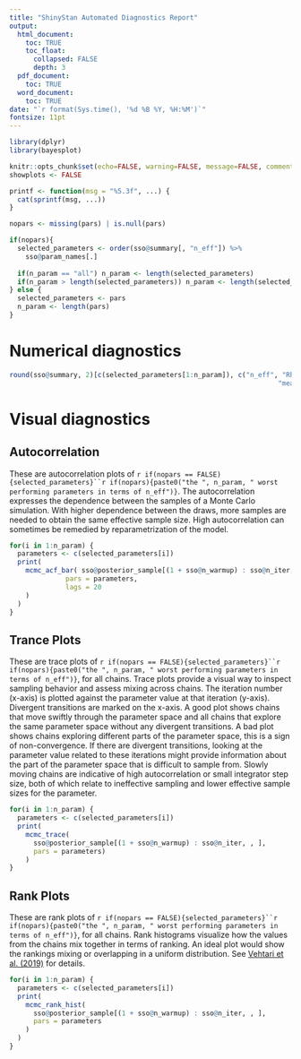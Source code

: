 ```yaml
---
title: "ShinyStan Automated Diagnostics Report"
output:
  html_document: 
    toc: TRUE
    toc_float: 
      collapsed: FALSE
      depth: 3
  pdf_document: 
    toc: TRUE
  word_document: 
    toc: TRUE
date: "`r format(Sys.time(), '%d %B %Y, %H:%M')`"
fontsize: 11pt
---
```



```r
library(dplyr)
library(bayesplot)

knitr::opts_chunk$set(echo=FALSE, warning=FALSE, message=FALSE, comment = "  ")
showplots <- FALSE

printf <- function(msg = "%5.3f", ...) {
  cat(sprintf(msg, ...))
}

nopars <- missing(pars) | is.null(pars)

if(nopars){
  selected_parameters <- order(sso@summary[, "n_eff"]) %>%
    sso@param_names[.] 
  
  if(n_param == "all") n_param <- length(selected_parameters)
  if(n_param > length(selected_parameters)) n_param <- length(selected_parameters)
} else {
  selected_parameters <- pars
  n_param <- length(pars)
}


```

# Numerical diagnostics


```r
round(sso@summary, 2)[c(selected_parameters[1:n_param]), c("n_eff", "Rhat",
                                                                   "mean", "se_mean", "sd")]

```

\newpage

# Visual diagnostics

## Autocorrelation

These are autocorrelation plots of `r if(nopars == FALSE){selected_parameters}``r if(nopars){paste0("the ", n_param, " worst performing parameters in terms of n_eff")}`. The autocorrelation expresses the dependence between the samples of a Monte Carlo simulation. With higher dependence between the draws, more samples are needed to obtain the same effective sample size. High autocorrelation can sometimes be remedied by reparametrization of the model.

```r

for(i in 1:n_param) {
  parameters <- c(selected_parameters[i])
  print(
    mcmc_acf_bar( sso@posterior_sample[(1 + sso@n_warmup) : sso@n_iter, , ], 
              pars = parameters,
              lags = 20
    )
  )
}

```


\newpage

## Trance Plots

These are trace plots of `r if(nopars == FALSE){selected_parameters}``r if(nopars){paste0("the ", n_param, " worst performing parameters in terms of n_eff")}`, for all chains. Trace plots provide a visual way to inspect sampling behavior and assess mixing across chains. The iteration number (x-axis) is plotted against the parameter value at that iteration (y-axis). Divergent transitions are marked on the x-axis. A good plot shows chains that move swiftly through the parameter space and all chains that explore the same parameter space without any divergent transitions. A bad plot shows chains exploring different parts of the parameter space, this is a sign of non-convergence. If there are divergent transitions, looking at the parameter value related to these iterations might provide information about the part of the parameter space that is difficult to sample from. Slowly moving chains are indicative of high autocorrelation or small integrator step size, both of which relate to ineffective sampling and lower effective sample sizes for the parameter.


```r

for(i in 1:n_param) {
  parameters <- c(selected_parameters[i])
  print(
    mcmc_trace( 
      sso@posterior_sample[(1 + sso@n_warmup) : sso@n_iter, , ], 
      pars = parameters)
    )
}

```

\newpage

## Rank Plots

These are rank plots of `r if(nopars == FALSE){selected_parameters}``r if(nopars){paste0("the ", n_param, " worst performing parameters in terms of n_eff")}`, for all chains. Rank histograms visualize how the values from the chains mix together in terms of ranking. An ideal plot would show the rankings mixing or overlapping in a uniform distribution. See [Vehtari et al. (2019)](https://arxiv.org/abs/1903.08008) for details.

```r

for(i in 1:n_param) {
  parameters <- c(selected_parameters[i])
  print(
    mcmc_rank_hist( 
      sso@posterior_sample[(1 + sso@n_warmup) : sso@n_iter, , ], 
      pars = parameters
    ) 
  )
}

```

